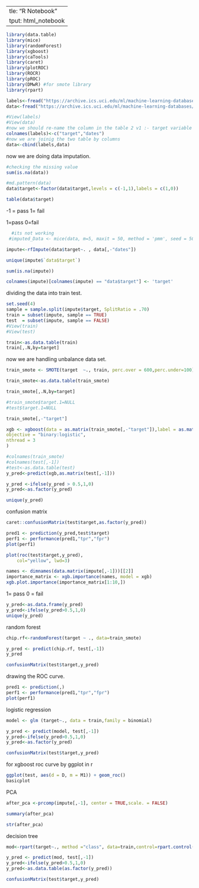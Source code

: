   ---
title: "R Notebook"
output: html_notebook
---

```r
library(data.table)
library(mice)
library(randomForest)
library(xgboost)
library(caTools)
library(caret)
library(plotROC)
library(ROCR)
library(pROC)
library(DMwR) #for smote library
library(rpart)
```


```r
labels<-fread("https://archive.ics.uci.edu/ml/machine-learning-databases/secom/secom_labels.data")
data<-fread("https://archive.ics.uci.edu/ml/machine-learning-databases/secom/secom.data")
```
```r
#View(labels)
#View(data)
#now we should re-name the column in the table 2 v1 :- target variable ,v2 :- dates
colnames(labels)<-c("target","dates")
#now we are joinig the two table by columns
data<-cbind(labels,data)
```

now we are doing data imputation.
```r
#checking the missing value
sum(is.na(data))
```
```r
#md.pattern(data)
data$target<-factor(data$target,levels = c(-1,1),labels = c(1,0))
```

```r
table(data$target)
```

-1 = pass
1= fail

1=pass
0=fail
```r
  #its not working
 #imputed_Data <- mice(data, m=5, maxit = 50, method = 'pmm', seed = 500)
```

```r
impute<-rfImpute(data$target~. , data[,-"dates"])
```

```r
unique(impute$`data$target`)
```

```r
sum(is.na(impute))
```

```r
colnames(impute)[colnames(impute) == "data$target"] <- 'target'
```
dividing the data into train test.
```r
set.seed(4)
sample = sample.split(impute$target, SplitRatio = .70)
train = subset(impute, sample == TRUE)
test  = subset(impute, sample == FALSE)
#View(train)
#View(test)
```


```r
train<-as.data.table(train)
train[,.N,by=target]
```
now we are handling unbalance data set.
```r
train_smote <- SMOTE(target  ~., train, perc.over = 600,perc.under=100)
```

```r
train_smote<-as.data.table(train_smote)
```

```r
train_smote[,.N,by=target]
```


```r
#train_smote$target.1=NULL
#test$target.1=NULL
```
```r
train_smote[,-"target"]
```


```r
xgb <- xgboost(data = as.matrix(train_smote[,-"target"]),label = as.matrix(train_smote[,"target"]),eta = 0.2,max_depth = 30,nround=5,subsample = 0.5,colsample_bytree = 0.5,seed = 4,
objective = "binary:logistic",
nthread = 3
)
```
```r
#colnames(train_smote)
#colnames(test[,-1])
#test<-as.data.table(test)
y_pred<-predict(xgb,as.matrix(test[,-1]))
```


```r
y_pred <-ifelse(y_pred > 0.5,1,0)
y_pred<-as.factor(y_pred)
```

```r
unique(y_pred)
```

confusion matrix
```r
caret::confusionMatrix(test$target,as.factor(y_pred))
```

```r
pred1 <- prediction(y_pred,test$target)
perf1 <- performance(pred1,"tpr","fpr")
plot(perf1)
```

```r
plot(roc(test$target,y_pred),
    col="yellow", lwd=3)
```


```r
names <- dimnames(data.matrix(impute[,-1]))[[2]]
importance_matrix <- xgb.importance(names, model = xgb)
xgb.plot.importance(importance_matrix[1:10,])
```
1= pass
0 = fail
```r
y_pred<-as.data.frame(y_pred)
y_pred<-ifelse(y_pred>0.5,1,0)
unique(y_pred)
```

random forest
```r
chip.rf<-randomForest(target ~ ., data=train_smote)
```

```r
y_pred <- predict(chip.rf, test[,-1])
y_pred
```


```r
confusionMatrix(test$target,y_pred)
```
drawing the ROC curve.
```r
pred1 <- prediction(,)
perf1 <- performance(pred1,"tpr","fpr")
plot(perf1)
```

logistic regression
```r
model <- glm (target~., data = train,family = binomial)
```


```r
y_pred <- predict(model, test[,-1])
y_pred<-ifelse(y_pred>0.5,1,0)
y_pred<-as.factor(y_pred)
```

```r
confusionMatrix(test$target,y_pred)
```
for xgboost
roc curve by ggplot in r
```r
ggplot(test, aes(d = D, m = M1)) + geom_roc()
basicplot
```


PCA
```r
after_pca <-prcomp(impute[,-1], center = TRUE,scale. = FALSE)
```

```r
summary(after_pca)
```

```r
str(after_pca)
```
decision tree 
```r
mod<-rpart(target~., method ="class", data=train,control=rpart.control(minsplit=30, maxdepth = 8,cp=0.001))
```

```r
y_pred <- predict(mod, test[,-1])
y_pred<-ifelse(y_pred>0.5,1,0)
y_pred<-as.data.table(as.factor(y_pred))
```

```r
confusionMatrix(test$target,y_pred)
```

